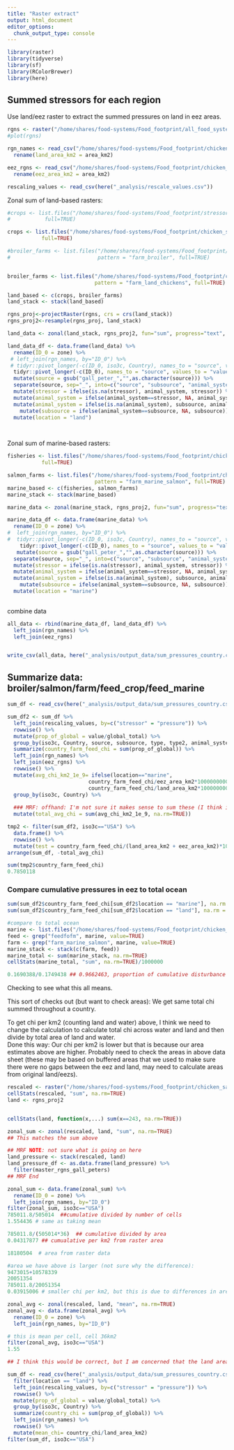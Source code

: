 ```yaml
---
title: "Raster extract"
output: html_document
editor_options: 
  chunk_output_type: console
---
```


```r

library(raster)
library(tidyverse)
library(sf)
library(RColorBrewer)
library(here)

```



## Summed stressors for each region

Use land/eez raster to extract the summed pressures on land in eez areas.

```r

rgns <- raster("/home/shares/food-systems/Food_footprint/all_food_systems/dataprep/spatial/land_eez_rgns.tif")
#plot(rgns)

rgn_names <- read_csv("/home/shares/food-systems/Food_footprint/chicken_salmon/_spatial/master_rgns.csv") %>%
  rename(land_area_km2 = area_km2)

eez_rgns <- read_csv("/home/shares/food-systems/Food_footprint/chicken_salmon/_spatial/eez_rgns.csv") %>%
  rename(eez_area_km2 = area_km2)

rescaling_values <- read_csv(here("_analysis/rescale_values.csv")) 
```



Zonal sum of land-based rasters:

```r

#crops <- list.files("/home/shares/food-systems/Food_footprint/stressor_summary/lat_long_per_cell/feed_farm_system_stressor", pattern="feed_crop",
#           full=TRUE)

crops <- list.files("/home/shares/food-systems/Food_footprint/chicken_salmon/_tif_equal_area_proj_per_cell", pattern="feedcrop",
           full=TRUE)

#broiler_farms <- list.files("/home/shares/food-systems/Food_footprint/stressor_summary/lat_long_per_cell/feed_farm_system_stressor",
#                            pattern = "farm_broiler", full=TRUE)


broiler_farms <- list.files("/home/shares/food-systems/Food_footprint/chicken_salmon/_tif_equal_area_proj_per_cell",
                            pattern = "farm_land_chickens", full=TRUE)

land_based <- c(crops, broiler_farms)
land_stack <- stack(land_based)

```

```r
rgns_proj<-projectRaster(rgns, crs = crs(land_stack))
rgns_proj2<-resample(rgns_proj, land_stack)

```

```r
land_data <- zonal(land_stack, rgns_proj2, fun="sum", progress="text", na.rm=TRUE)

land_data_df <- data.frame(land_data) %>%
  rename(ID_0 = zone) %>%
 # left_join(rgn_names, by="ID_0") %>%
 # tidyr::pivot_longer(-c(ID_0, iso3c, Country), names_to = "source", values_to = "value") %>%  
  tidyr::pivot_longer(-c(ID_0), names_to = "source", values_to = "value") %>%
  mutate(source = gsub("gall_peter_","",as.character(source))) %>% 
  separate(source, sep="_", into=c("source", "subsource", "animal_system", "type", "type2", "stressor")) %>%
  mutate(stressor = ifelse(is.na(stressor), animal_system, stressor)) %>%
  mutate(animal_system = ifelse(animal_system==stressor, NA, animal_system)) %>%
  mutate(animal_system = ifelse(is.na(animal_system), subsource, animal_system)) %>%
    mutate(subsource = ifelse(animal_system==subsource, NA, subsource)) %>%
  mutate(location = "land")

  
```


Zonal sum of marine-based rasters:

```r

fisheries <- list.files("/home/shares/food-systems/Food_footprint/chicken_salmon/_tif_equal_area_proj_per_cell", pattern="feedfofm",
           full=TRUE)

salmon_farms <- list.files("/home/shares/food-systems/Food_footprint/chicken_salmon/_tif_equal_area_proj_per_cell",
                            pattern = "farm_marine_salmon", full=TRUE)
marine_based <- c(fisheries, salmon_farms)
marine_stack <- stack(marine_based)

marine_data <- zonal(marine_stack, rgns_proj2, fun="sum", progress="text", na.rm=TRUE)

marine_data_df <- data.frame(marine_data) %>%
  rename(ID_0 = zone) %>%
#  left_join(rgn_names, by="ID_0") %>%
#  tidyr::pivot_longer(-c(ID_0, iso3c, Country), names_to = "source", values_to = "value") %>%
    tidyr::pivot_longer(-c(ID_0), names_to = "source", values_to = "value") %>%
   mutate(source = gsub("gall_peter_","",as.character(source))) %>% 
  separate(source, sep="_", into=c("source", "subsource", "animal_system", "type", "type2", "stressor")) %>%
  mutate(stressor = ifelse(is.na(stressor), animal_system, stressor)) %>%
  mutate(animal_system = ifelse(animal_system==stressor, NA, animal_system)) %>%
  mutate(animal_system = ifelse(is.na(animal_system), subsource, animal_system)) %>%
    mutate(subsource = ifelse(animal_system==subsource, NA, subsource)) %>%
  mutate(location = "marine")
  

```

combine data
```r

all_data <- rbind(marine_data_df, land_data_df) %>%
  left_join(rgn_names) %>%
  left_join(eez_rgns)


write_csv(all_data, here("_analysis/output_data/sum_pressures_country.csv"))
```


## Summarize data: broiler/salmon/farm/feed_crop/feed_marine

```r

sum_df <- read_csv(here("_analysis/output_data/sum_pressures_country.csv")) 

sum_df2 <- sum_df %>%
  left_join(rescaling_values, by=c("stressor" = "pressure")) %>%
  rowwise() %>%
  mutate(prop_of_global = value/global_total) %>%
  group_by(iso3c, Country, source, subsource, type, type2, animal_system, location) %>%
  summarize(country_farm_feed_chi = sum(prop_of_global)) %>%
  left_join(rgn_names) %>%
  left_join(eez_rgns) %>%
  rowwise() %>%
  mutate(avg_chi_km2_1e_9= ifelse(location=="marine", 
                          country_farm_feed_chi/eez_area_km2*1000000000,
                          country_farm_feed_chi/land_area_km2*1000000000)) %>%
  group_by(iso3c, Country) %>%
  
  ### MRF: offhand: I'm not sure it makes sense to sum these (I think it would make sense to sum within a location), although not sure how used:
  mutate(total_avg_chi = sum(avg_chi_km2_1e_9, na.rm=TRUE))

tmp2 <- filter(sum_df2, iso3c=="USA") %>%
  data.frame() %>%
  rowwise() %>%
  mutate(test = country_farm_feed_chi/(land_area_km2 + eez_area_km2)*1000000)
arrange(sum_df, -total_avg_chi)

sum(tmp2$country_farm_feed_chi)
0.7850118


```


### Compare cumulative pressures in eez to total ocean

```r
sum(sum_df2$country_farm_feed_chi[sum_df2$location == "marine"], na.rm = T) 
sum(sum_df2$country_farm_feed_chi[sum_df2$location == "land"], na.rm = T) 

#compare to total ocean
marine <- list.files("/home/shares/food-systems/Food_footprint/chicken_salmon/_tif_equal_area_proj_per_cell_rescaled", full=TRUE)
feed <- grep("feedfofm", marine, value=TRUE)
farm <- grep("farm_marine_salmon", marine, value=TRUE)
marine_stack <- stack(c(farm, feed))
marine_total <- sum(marine_stack, na.rm=TRUE)
cellStats(marine_total, "sum", na.rm=TRUE)/1000000

0.1690388/0.1749438 ## 0.9662463, proportion of cumulative disturbance accounted for within EEZ areas  vs. open ocean
```

Checking to see what this all means.

This sort of checks out (but want to check areas): We get same total chi summed throughout a country.

To get chi per km2 (counting land and water) above, I think we need to change the calculation to calculate total chi across water and land and then divide by total area of land and water.  
Done this way: Our chi per km2 is lower but that is because our area estimates above are higher.  Probably need to check the areas in above data sheet (these may be based on buffered areas that we used to make sure there were no gaps between the eez and land, may need to calculate areas from original land/eezs).

```r

rescaled <- raster("/home/shares/food-systems/Food_footprint/chicken_salmon/rescaled_cumulative_pressure/cumulative_stress.tif")
cellStats(rescaled, "sum", na.rm=TRUE)
land <- rgns_proj2


cellStats(land, function(x,...) sum(x==243, na.rm=TRUE))

zonal_sum <- zonal(rescaled, land, "sum", na.rm=TRUE)
## This matches the sum above

## MRF NOTE: not sure what is going on here
land_pressure <- stack(rescaled, land)
land_pressure_df <- as.data.frame(land_pressure) %>%
  filter(master_rgns_gall_peters)
## MRF End

zonal_sum <- data.frame(zonal_sum) %>%
  rename(ID_0 = zone) %>%
  left_join(rgn_names, by="ID_0")
filter(zonal_sum, iso3c=="USA")
785011.8/505014  ##cumulative divided by number of cells
1.554436 # same as taking mean

785011.8/(505014*36)  ## cumulative divided by area
0.04317877 ## cumualative per km2 from raster area

18180504  # area from raster data

#area we have above is larger (not sure why the difference):
9473015+10578339
20051354
785011.8/20051354  
0.03915006 # smaller chi per km2, but this is due to differences in area estimates

zonal_avg <- zonal(rescaled, land, "mean", na.rm=TRUE)
zonal_avg <- data.frame(zonal_avg) %>%
  rename(ID_0 = zone) %>%
  left_join(rgn_names, by="ID_0")

# this is mean per cell, cell 36km2
filter(zonal_avg, iso3c=="USA")
1.55

## I think this would be correct, but I am concerned that the land area may be wrong (9.15 million km2 according to world bank)

sum_df <- read_csv(here("_analysis/output_data/sum_pressures_country.csv")) %>%
  filter(location == "land") %>%
  left_join(rescaling_values, by=c("stressor" = "pressure")) %>%
  rowwise() %>%
  mutate(prop_of_global = value/global_total) %>%
  group_by(iso3c, Country) %>%
  summarize(country_chi = sum(prop_of_global)) %>%
  left_join(rgn_names) %>%
  rowwise() %>%
  mutate(mean_chi= country_chi/land_area_km2)
filter(sum_df, iso3c=="USA")

```